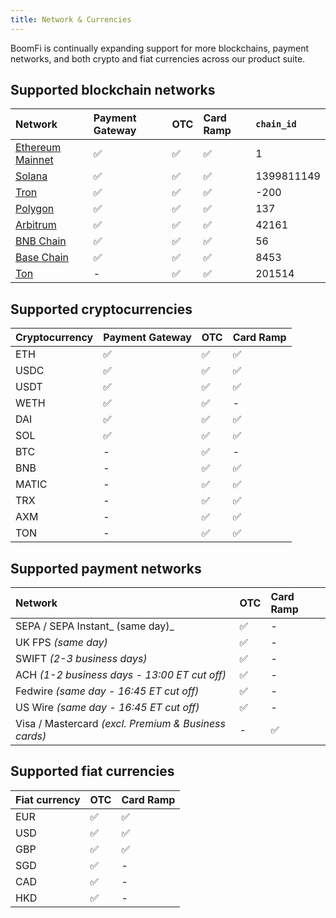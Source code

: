 ```yaml
---
title: Network & Currencies
---
```


BoomFi is continually expanding support for more blockchains, payment networks, and both crypto and fiat currencies across our product suite.

## Supported blockchain networks

| Network                                      | Payment Gateway | OTC | Card Ramp | `chain_id` |
| :------------------------------------------- | :-------------- | :-- | :-------- | :--------- |
| [Ethereum Mainnet](https://ethereum.org/en/) | ✅               | ✅   | ✅         | 1          |
| [Solana](https://solana.com/)                | ✅               | ✅   | ✅         | 1399811149 |
| [Tron](https://tron.network/)                | ✅               | ✅   | ✅         | \-200      |
| [Polygon](https://polygon.technology/)       | ✅               | ✅   | ✅         | 137        |
| [Arbitrum](https://arbitrum.io/)             | ✅               | ✅   | ✅         | 42161      |
| [BNB Chain](https://www.bnbchain.org/)       | ✅               | ✅   | ✅         | 56         |
| [Base Chain](https://www.base.org/)          | ✅               | ✅   | ✅         | 8453       |
| [Ton](https://ton.org/)                      | -               | ✅   | ✅         | 201514     |

## Supported cryptocurrencies

| Cryptocurrency | Payment Gateway | OTC | Card Ramp |
| :------------- | :-------------- | :-- | :-------- |
| ETH            | ✅               | ✅   | ✅         |
| USDC           | ✅               | ✅   | ✅         |
| USDT           | ✅               | ✅   | ✅         |
| WETH           | ✅               | ✅   | \-        |
| DAI            | ✅               | ✅   | ✅         |
| SOL            | ✅               | ✅   | ✅         |
| BTC            | \-              | ✅   | \-        |
| BNB            | \-              | ✅   | ✅         |
| MATIC          | \-              | ✅   | ✅         |
| TRX            | \-              | ✅   | ✅         |
| AXM            | \-              | ✅   | ✅         |
| TON            | \-              | ✅   | ✅         |

## Supported payment networks

| Network                                              | OTC | Card Ramp |
| :--------------------------------------------------- | :-- | :-------- |
| SEPA / SEPA Instant_ (same day)_                     | ✅   | \-        |
| UK FPS _(same day)_                                  | ✅   | \-        |
| SWIFT _(2-3 business days)_                          | ✅   | \-        |
| ACH _(1-2 business days - 13:00 ET cut off)_         | ✅   | \-        |
| Fedwire _(same day - 16:45 ET cut off)_              | ✅   | \-        |
| US Wire _(same day - 16:45 ET cut off)_              | ✅   | \-        |
| Visa / Mastercard _(excl. Premium & Business cards)_ | \-  | ✅         |

## Supported fiat currencies

| Fiat currency | OTC | Card Ramp |
| :------------ | :-- | :-------- |
| EUR           | ✅   | ✅         |
| USD           | ✅   | ✅         |
| GBP           | ✅   | ✅         |
| SGD           | ✅   | \-        |
| CAD           | ✅   | \-        |
| HKD           | ✅   | \-        |
